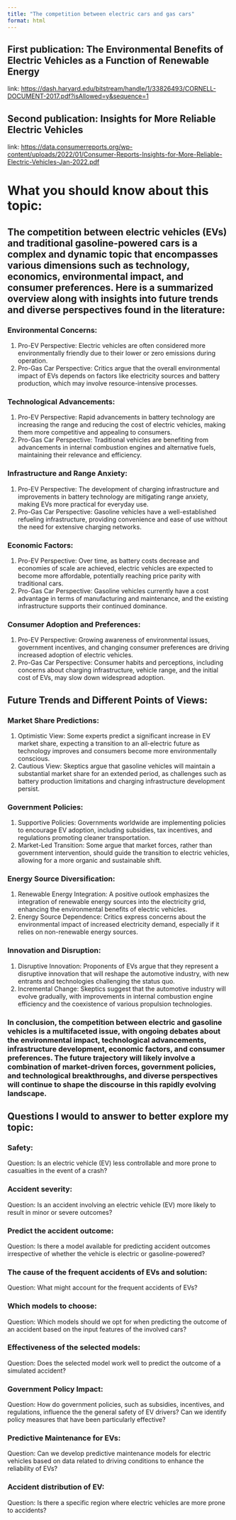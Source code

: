 ```yaml
---
title: "The competition between electric cars and gas cars"
format: html
---
```


## First publication: The Environmental Benefits of Electric Vehicles as a Function of Renewable Energy
link: <https://dash.harvard.edu/bitstream/handle/1/33826493/CORNELL-DOCUMENT-2017.pdf?isAllowed=y&sequence=1> 

## Second publication: Insights for More Reliable Electric Vehicles 
link: <https://data.consumerreports.org/wp-content/uploads/2022/01/Consumer-Reports-Insights-for-More-Reliable-Electric-Vehicles-Jan-2022.pdf>

# What you should know about this topic:
## The competition between electric vehicles (EVs) and traditional gasoline-powered cars is a complex and dynamic topic that encompasses various dimensions such as technology, economics, environmental impact, and consumer preferences. Here is a summarized overview along with insights into future trends and diverse perspectives found in the literature:

### Environmental Concerns:

1. Pro-EV Perspective: 
Electric vehicles are often considered more environmentally friendly due to their lower or zero emissions during operation.
2. Pro-Gas Car Perspective: Critics argue that the overall environmental impact of EVs depends on factors like electricity sources and battery production, which may involve resource-intensive processes.

### Technological Advancements: 
1. Pro-EV Perspective: Rapid advancements in battery technology are increasing the range and reducing the cost of electric vehicles, making them more competitive and appealing to consumers.
2. Pro-Gas Car Perspective: Traditional vehicles are benefiting from advancements in internal combustion engines and alternative fuels, maintaining their relevance and efficiency.

### Infrastructure and Range Anxiety:
1. Pro-EV Perspective: The development of charging infrastructure and improvements in battery technology are mitigating range anxiety, making EVs more practical for everyday use.
2. Pro-Gas Car Perspective: Gasoline vehicles have a well-established refueling infrastructure, providing convenience and ease of use without the need for extensive charging networks.

### Economic Factors:
1. Pro-EV Perspective: Over time, as battery costs decrease and economies of scale are achieved, electric vehicles are expected to become more affordable, potentially reaching price parity with traditional cars.
2. Pro-Gas Car Perspective: Gasoline vehicles currently have a cost advantage in terms of manufacturing and maintenance, and the existing infrastructure supports their continued dominance.

### Consumer Adoption and Preferences:
1. Pro-EV Perspective: Growing awareness of environmental issues, government incentives, and changing consumer preferences are driving increased adoption of electric vehicles.
2. Pro-Gas Car Perspective: Consumer habits and perceptions, including concerns about charging infrastructure, vehicle range, and the initial cost of EVs, may slow down widespread adoption.

## Future Trends and Different Points of Views:

### Market Share Predictions:

1. Optimistic View: Some experts predict a significant increase in EV market share, expecting a transition to an all-electric future as technology improves and consumers become more environmentally conscious.
2. Cautious View: Skeptics argue that gasoline vehicles will maintain a substantial market share for an extended period, as challenges such as battery production limitations and charging infrastructure development persist.

### Government Policies:
1. Supportive Policies: Governments worldwide are implementing policies to encourage EV adoption, including subsidies, tax incentives, and regulations promoting cleaner transportation.
2. Market-Led Transition: Some argue that market forces, rather than government intervention, should guide the transition to electric vehicles, allowing for a more organic and sustainable shift.

### Energy Source Diversification:
1. Renewable Energy Integration: A positive outlook emphasizes the integration of renewable energy sources into the electricity grid, enhancing the environmental benefits of electric vehicles.
2. Energy Source Dependence: Critics express concerns about the environmental impact of increased electricity demand, especially if it relies on non-renewable energy sources.

### Innovation and Disruption:
1. Disruptive Innovation: Proponents of EVs argue that they represent a disruptive innovation that will reshape the automotive industry, with new entrants and technologies challenging the status quo.
2. Incremental Change: Skeptics suggest that the automotive industry will evolve gradually, with improvements in internal combustion engine efficiency and the coexistence of various propulsion technologies.

### In conclusion, the competition between electric and gasoline vehicles is a multifaceted issue, with ongoing debates about the environmental impact, technological advancements, infrastructure development, economic factors, and consumer preferences. The future trajectory will likely involve a combination of market-driven forces, government policies, and technological breakthroughs, and diverse perspectives will continue to shape the discourse in this rapidly evolving landscape.

## Questions I would to answer to better explore my topic:
### Safety:
Question: Is an electric vehicle (EV) less controllable and more prone to casualties in the event of a crash?

### Accident severity:
Question: Is an accident involving an electric vehicle (EV) more likely to result in minor or severe outcomes?

### Predict the accident outcome:
Question: Is there a model available for predicting accident outcomes irrespective of whether the vehicle is electric or gasoline-powered?

### The cause of the frequent accidents of EVs and solution:
Question: What might account for the frequent accidents of EVs? 

### Which models to choose:
Question: Which models should we opt for when predicting the outcome of an accident based on the input features of the involved cars?

### Effectiveness of the selected models:
Question: Does the selected model work well to predict the outcome of a simulated accident? 

### Government Policy Impact:
Question: How do government policies, such as subsidies, incentives, and regulations, influence the the general safety of EV drivers? Can we identify policy measures that have been particularly effective?

### Predictive Maintenance for EVs:
Question: Can we develop predictive maintenance models for electric vehicles based on data related to driving conditions to enhance the reliability of EVs?

### Accident distribution of EV:
Question: Is there a specific region where electric vehicles are more prone to accidents?